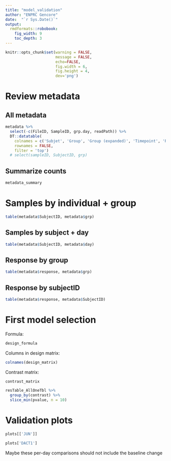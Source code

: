 ```yaml
---
title: "model_validation"
author: "ENPRC Gencore"
date:  "`r Sys.Date()`"
output: 
  rmdformats::robobook:
    fig_width: 9
    toc_depth: 3
---
```


```r
knitr::opts_chunk$set(warning = FALSE,
                      message = FALSE, 
                      echo=FALSE,
                      fig.width = 6,
                      fig.height = 4,
                      dev='png')
```

# Review metadata {.tabset}

## All metadata

```r
metadata %>%
  select(-c(FileID, SampleID, grp.day, readPath)) %>%
  DT::datatable(
    colnames = c('Subjet', 'Group', 'Group (expanded)', 'Timepoint', 'Response', 'SampleID'),
    rownames = FALSE,
    filter = 'top')
  # select(sampleID, SubjectID, grp)
```

## Summarize counts

```r
metadata_summary
```

# Samples by individual + group

```r
table(metadata$SubjectID, metadata$grp)
```

## Samples by subject + day

```r
table(metadata$SubjectID, metadata$day)
```

## Response by group

```r
table(metadata$response, metadata$grp)
```

## Response by subjectID

```r
table(metadata$response, metadata$SubjectID)
```
# First model selection

Formula:

```r
design_formula
```

Columns in design matrix:

```r
colnames(design_matrix)
```

Contrast matrix:

```r
contrast_matrix
```
```r
resTable_AllOneTbl %>% 
  group_by(contrast) %>%
  slice_min(pvalue, n = 10) 
```

# Validation plots

```r
plots[['JUN']]
```

```r
plots['DACT1']
```

Maybe these per-day comparisons should not include the baseline change

